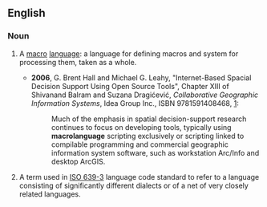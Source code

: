 ==English==

===Noun===
{{wikipedia}}
{{en-noun}}

# {{computing}} A [[macro]] [[language]]: a language for defining macros and system for processing them, taken as a whole.
#* '''2006''', G. Brent Hall and Michael G. Leahy, "Internet-Based Spacial Decision Support Using Open Source Tools", Chapter XIII of Shivanand Balram and Suzana Dragićević, ''Collaborative Geographic Information Systems'', Idea Group Inc., ISBN 9781591408468, [http://books.google.com/books?id=mHIU5BlYTCwC&pg=PA238&dq=macrolanguage]:
#*: Much of the emphasis in spatial decision-support research continues to focus on developing tools, typically using '''macrolanguage''' scripting exclusively or scripting linked to compilable programming and commercial geographic information system software, such as workstation Arc/Info and desktop ArcGIS.
# {{rfv-sense}} A term used in [[w:ISO 639-3|ISO 639-3]] language code standard to refer to a language consisting of significantly different dialects or of a net of very closely related languages.